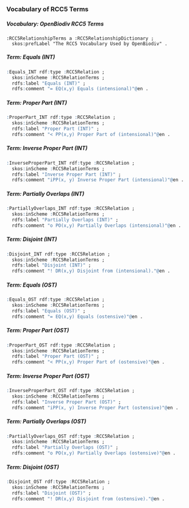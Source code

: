 
### Vocabulary of RCC5 Terms



##### Vocabulary: *OpenBiodiv RCC5 Terms*

```
:RCC5RelationshipTerms a :RCC5RelationshipDictionary ;
  skos:prefLabel "The RCC5 Vocabulary Used by OpenBiodiv" .
```

##### Term: *Equals (INT)*

```r
:Equals_INT rdf:type :RCC5Relation ;
  skos:inScheme :RCC5RelationTerms ;
  rdfs:label "Equals (INT)" ;
  rdfs:comment "= EQ(x,y) Equals (intensional)"@en . 
```

##### Term: *Proper Part (INT)*
```r
:ProperPart_INT rdf:type :RCC5Relation ;
  skos:inScheme :RCC5RelationTerms ;
  rdfs:label "Proper Part (INT)" ;
  rdfs:comment "< PP(x,y) Proper Part of (intensional)"@en .
```

##### Term: *Inverse Proper Part (INT)*
```r
:InverseProperPart_INT rdf:type :RCC5Relation ;
  skos:inScheme :RCC5RelationTerms ;
  rdfs:label "Inverse Proper Part (INT)" ;
  rdfs:comment "iPP(x, y) Inverse Proper Part (intensional)"@en .
```


##### Term: *Partially Overlaps (INT)*

```r
:PartiallyOverlaps_INT rdf:type :RCC5Relation ;
  skos:inScheme :RCC5RelationTerms ;
  rdfs:label "Partially Overlaps (INT)" ;
  rdfs:comment "o PO(x,y) Partially Overlaps (intensional)"@en .
```

##### Term: *Disjoint (INT)*

```r
:Disjoint_INT rdf:type :RCC5Relation ;
  skos:inScheme :RCC5RelationTerms ;
  rdfs:label "Disjoint (INT)" ;
  rdfs:comment "! DR(x,y) Disjoint from (intensional)."@en .
```

##### Term: *Equals (OST)*

```r
:Equals_OST rdf:type :RCC5Relation ;
  skos:inScheme :RCC5RelationTerms ;
  rdfs:label "Equals (OST)" ;
  rdfs:comment "= EQ(x,y) Equals (ostensive)"@en . 
```

##### Term: *Proper Part (OST)*
```r
:ProperPart_OST rdf:type :RCC5Relation ;
  skos:inScheme :RCC5RelationTerms ;
  rdfs:label "Proper Part (OST)" ;
  rdfs:comment "< PP(x,y) Proper Part of (ostensive)"@en .
```

##### Term: *Inverse Proper Part (OST)*

```r
:InverseProperPart_OST rdf:type :RCC5Relation ;
  skos:inScheme :RCC5RelationTerms ;
  rdfs:label "Inverse Proper Part (OST)" ;
  rdfs:comment "iPP(x, y) Inverse Proper Part (ostensive)"@en .
```

##### Term: *Partially Overlaps (OST)*

```r
:PartiallyOverlaps_OST rdf:type :RCC5Relation ;
  skos:inScheme :RCC5RelationTerms ;
  rdfs:label "Partially Overlaps (OST)" ;
  rdfs:comment "o PO(x,y) Partially Overlaps (ostensive)"@en .
```

##### Term: *Disjoint (OST)*

```r
:Disjoint_OST rdf:type :RCC5Relation ;
  skos:inScheme :RCC5RelationTerms ;
  rdfs:label "Disjoint (OST)" ;
  rdfs:comment "! DR(x,y) Disjoint from (ostensive)."@en .
```

